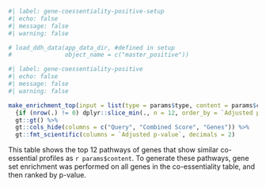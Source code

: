 ```r
#| label: gene-coessentiality-positive-setup
#| echo: false
#| message: false
#| warning: false

# load_ddh_data(app_data_dir, #defined in setup
#               object_name = c("master_positive"))

```

```r
#| label: gene-coessentiality-positive
#| echo: false
#| message: false
#| warning: false

make_enrichment_top(input = list(type = params$type, content = params$content)) %>% 
  {if (nrow(.) != 0) dplyr::slice_min(., n = 12, order_by = `Adjusted p-value`) else .} %>%
  gt::gt() %>% 
  gt::cols_hide(columns = c("Query", "Combined Score", "Genes")) %>% 
  gt::fmt_scientific(columns = `Adjusted p-value`, decimals = 2)
```
  
This table shows the top 12 pathways of genes that show similar co-essential profiles as `r params$content`. To generate these pathways, gene set enrichment was performed on all genes in the co-essentiality table, and then ranked by p-value.  